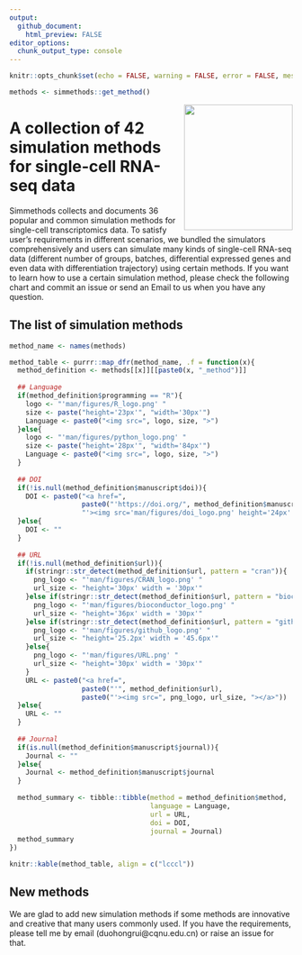 ```yaml
---
output:
  github_document:
    html_preview: FALSE
editor_options: 
  chunk_output_type: console
---
```


```r
knitr::opts_chunk$set(echo = FALSE, warning = FALSE, error = FALSE, message = FALSE)
```


```r
methods <- simmethods::get_method()
```

<img src="man/figures/simmethods_logo.png" align="right" width = "193px" height="223px"/>

# A collection of 42 simulation methods for single-cell RNA-seq data

Simmethods collects and documents 36 popular and common simulation methods for single-cell transcriptomics data. To satisfy user's requirements in different scenarios, we bundled the simulators comprehensively and users can simulate many kinds of single-cell RNA-seq data (different number of groups, batches, differential expressed genes and even data with differentiation trajectory) using certain methods. If you want to learn how to use a certain simulation method, please check the following chart and commit an issue or send an Email to us when you have any question.

## The list of simulation methods

```r
method_name <- names(methods)

method_table <- purrr::map_dfr(method_name, .f = function(x){
  method_definition <- methods[[x]][[paste0(x, "_method")]]
  
  ## Language
  if(method_definition$programming == "R"){
    logo <- "'man/figures/R_logo.png' "
    size <- paste("height='23px'", "width='30px'")
    Language <- paste0("<img src=", logo, size, ">")
  }else{
    logo <- "'man/figures/python_logo.png' "
    size <- paste("height='28px'", "width='84px'")
    Language <- paste0("<img src=", logo, size, ">")
  }
  
  ## DOI
  if(!is.null(method_definition$manuscript$doi)){
    DOI <- paste0("<a href=",
                  paste0("'https://doi.org/", method_definition$manuscript$doi),
                  "'><img src='man/figures/doi_logo.png' height='24px' width = '24px'></a>")
  }else{
    DOI <- ""
  }
  
  ## URL
  if(!is.null(method_definition$url)){
    if(stringr::str_detect(method_definition$url, pattern = "cran")){
      png_logo <- "'man/figures/CRAN_logo.png' "
      url_size <- "height='30px' width = '30px'"
    }else if(stringr::str_detect(method_definition$url, pattern = "bioconductor")){
      png_logo <- "'man/figures/bioconductor_logo.png' "
      url_size <- "height='36px' width = '30px'"
    }else if(stringr::str_detect(method_definition$url, pattern = "github")){
      png_logo <- "'man/figures/github_logo.png' "
      url_size <- "height='25.2px' width = '45.6px'"
    }else{
      png_logo <- "'man/figures/URL.png' "
      url_size <- "height='30px' width = '30px'"
    }
    URL <- paste0("<a href=",
                  paste0("'", method_definition$url),
                  paste0("'><img src=", png_logo, url_size, "></a>"))
  }else{
    URL <- ""
  }
  
  ## Journal
  if(is.null(method_definition$manuscript$journal)){
    Journal <- ""
  }else{
    Journal <- method_definition$manuscript$journal
  }
  
  method_summary <- tibble::tibble(method = method_definition$method,
                                   language = Language,
                                   url = URL,
                                   doi = DOI,
                                   journal = Journal)
  method_summary
})

knitr::kable(method_table, align = c("lcccl"))
```

## New methods

We are glad to add new simulation methods if some methods are innovative and creative that many users commonly used. If you have the requirements, please tell me by email (duohongrui@cqnu.edu.cn) or raise an issue for that.
